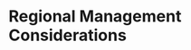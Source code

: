 
<!-- **************************REGIONAL MANAGEMENT************************* -->

# Regional Management Considerations
